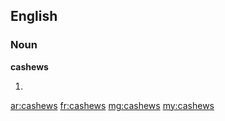 ==English==

===Noun===
'''cashews'''

# {{plural of|cashew}}

[[ar:cashews]]
[[fr:cashews]]
[[mg:cashews]]
[[my:cashews]]